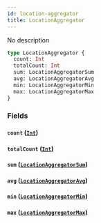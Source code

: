 ```yaml
---
id: location-aggregator
title: LocationAggregator
---
```


No description

```graphql
type LocationAggregator {
  count: Int
  totalCount: Int
  sum: LocationAggregatorSum
  avg: LocationAggregatorAvg
  min: LocationAggregatorMin
  max: LocationAggregatorMax
}
```

### Fields

#### `count` ([`Int`](/v1/scalars/int))

#### `totalCount` ([`Int`](/v1/scalars/int))

#### `sum` ([`LocationAggregatorSum`](/v1/objects/location-aggregator-sum))

#### `avg` ([`LocationAggregatorAvg`](/v1/objects/location-aggregator-avg))

#### `min` ([`LocationAggregatorMin`](/v1/objects/location-aggregator-min))

#### `max` ([`LocationAggregatorMax`](/v1/objects/location-aggregator-max))
